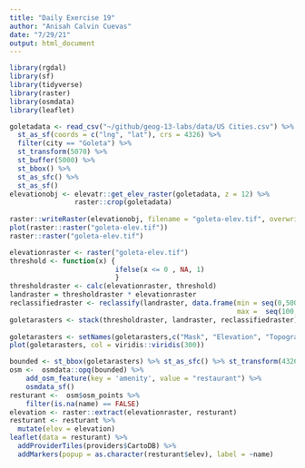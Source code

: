 ```yaml
---
title: "Daily Exercise 19"
author: "Anisah Calvin Cuevas"
date: "7/29/21"
output: html_document
---
```


```r
library(rgdal)
library(sf)
library(tidyverse)
library(raster)
library(osmdata)
library(leaflet)
```


```r
goletadata <- read_csv("~/github/geog-13-labs/data/US Cities.csv") %>%
  st_as_sf(coords = c("lng", "lat"), crs = 4326) %>%
  filter(city == "Goleta") %>% 
  st_transform(5070) %>% 
  st_buffer(5000) %>%
  st_bbox() %>% 
  st_as_sfc() %>% 
  st_as_sf()
elevationobj <- elevatr::get_elev_raster(goletadata, z = 12) %>% 
                raster::crop(goletadata)
 
raster::writeRaster(elevationobj, filename = "goleta-elev.tif", overwrite = TRUE)
plot(raster::raster("goleta-elev.tif"))
raster::raster("goleta-elev.tif")
```

```r
elevationraster <- raster("goleta-elev.tif")
threshold <- function(x) {
                          ifelse(x <= 0 , NA, 1)
                          }
thresholdraster <- calc(elevationraster, threshold)
landraster = thresholdraster * elevationraster
reclassifiedraster <- reclassify(landraster, data.frame(min = seq(0,500,100),
                                                        max =  seq(100,600, 100), lab = c(0:5)), lowerTRUE = TRUE)
goletarasters <- stack(thresholdraster, landraster, reclassifiedraster) 
  
goletarasters <- setNames(goletarasters,c("Mask", "Elevation", "Topography"))
plot(goletarasters, col = viridis::viridis(300))
```

```r
bounded <- st_bbox(goletarasters) %>% st_as_sfc() %>% st_transform(4326)
osm <-  osmdata::opq(bounded) %>% 
    add_osm_feature(key = 'amenity', value = "restaurant") %>%
    osmdata_sf()
resturant <-  osm$osm_points %>% 
    filter(is.na(name) == FALSE)
elevation <- raster::extract(elevationraster, resturant)
resturant <- resturant %>% 
  mutate(elev = elevation)
leaflet(data = resturant) %>%
  addProviderTiles(providers$CartoDB) %>% 
  addMarkers(popup = as.character(resturant$elev), label = ~name)
```
